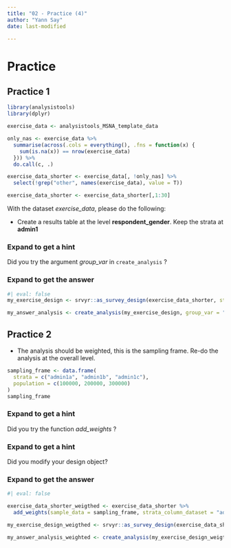 ```yaml
---
title: "02 - Practice (4)"
author: "Yann Say"
date: last-modified

---
```

# Practice

## Practice 1

```r
library(analysistools)
library(dplyr)
```


```r
exercise_data <- analysistools_MSNA_template_data

only_nas <- exercise_data %>%
  summarise(across(.cols = everything(), .fns = function(x) {
    sum(is.na(x)) == nrow(exercise_data)
  })) %>%
  do.call(c, .)

exercise_data_shorter <- exercise_data[, !only_nas] %>%
  select(!grep("other", names(exercise_data), value = T))

exercise_data_shorter <- exercise_data_shorter[,1:30]
```


With the dataset *exercise_data*, please do the following:

- Create a results table at the level **respondent_gender**. Keep the strata at **admin1**

::: {.callout-note collapse="true" appearance="minimal"}
### Expand to get a hint

Did you try the argument *group_var* in `create_analysis` ?
:::

::: {.callout-tip collapse="true" appearance="minimal"}
### Expand to get the answer

```r
#| eval: false
my_exercise_design <- srvyr::as_survey_design(exercise_data_shorter, strata = "admin1") 

my_answer_analysis <- create_analysis(my_exercise_design, group_var = "respondent_gender", sm_separator = "/")

```
:::

## Practice 2

- The analysis should be weighted, this is the sampling frame. Re-do the analysis at the overall level.

```r
sampling_frame <- data.frame(
  strata = c("admin1a", "admin1b", "admin1c"),
  population = c(100000, 200000, 300000)
)
sampling_frame
```

::: {.callout-note collapse="true" appearance="minimal"}
### Expand to get a hint

Did you try the function *add_weights* ?
:::

::: {.callout-note collapse="true" appearance="minimal"}
### Expand to get a hint

Did you modify your design object?
:::

::: {.callout-tip collapse="true" appearance="minimal"}
### Expand to get the answer

```r
#| eval: false

exercise_data_shorter_weigthed <- exercise_data_shorter %>% 
  add_weights(sample_data = sampling_frame, strata_column_dataset = "admin1", strata_column_sample = "strata", population_column = "population")

my_exercise_design_weigthed <- srvyr::as_survey_design(exercise_data_shorter_weigthed, strata = "admin1", weights = "weights") 

my_answer_analysis_weighted <- create_analysis(my_exercise_design_weigthed, sm_separator = "/")

```
:::
